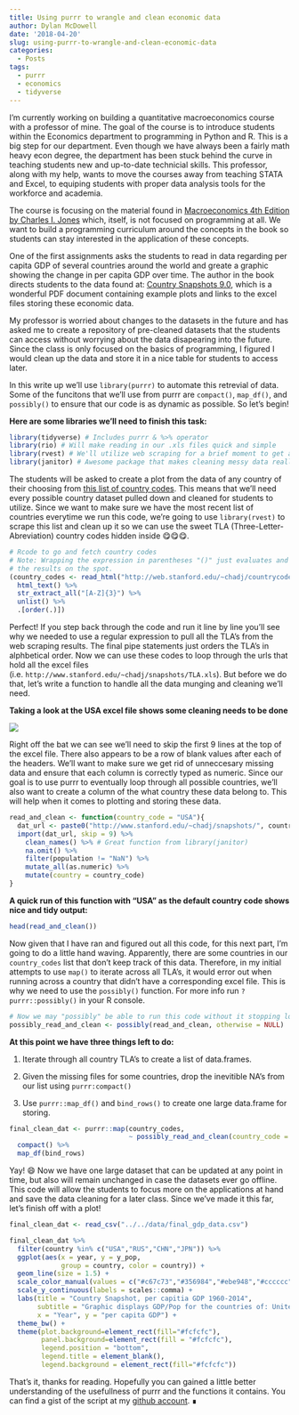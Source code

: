```yaml
---
title: Using purrr to wrangle and clean economic data
author: Dylan McDowell
date: '2018-04-20'
slug: using-purrr-to-wrangle-and-clean-economic-data
categories:
  - Posts
tags:
  - purrr
  - economics
  - tidyverse
---
```


I'm currently working on building a quantitative macroeconomics course with a professor of mine. The goal of the course is to introduce students within the Economics department to programming in Python and R. This is a big step for our department. Even though we have always been a fairly math heavy econ degree, the department has been stuck behind the curve in teaching students new and up-to-date technicial skills. This professor, along with my help, wants to move the courses away from teaching STATA and Excel, to equiping students with proper data analysis tools for the workforce and academia. 

The course is focusing on the material found in [Macroeconomics 4th Edition by Charles I. Jones](http://books.wwnorton.com/books/webad.aspx?id=4294993402) which, itself, is not focused on programming at all. We want to build a programming curriculum around the concepts in the book so students can stay interested in the application of these concepts. 

One of the first assignments asks the students to read in data regarding per capita GDP of several countries around the world and greate a graphic showing the change in per capita GDP over time. The author in the book directs students to the data found at: [Country Snapshots 9.0](http://web.stanford.edu/~chadj/snapshots.pdf), which is a wonderful PDF document containing example plots and links to the excel files storing these economic data. 

My professor is worried about changes to the datasets in the future and has asked me to create a repository of pre-cleaned datasets that the students can access without worrying about the data disapearing into the future. Since the class is only focused on the basics of programming, I figured I would clean up the data and store it in a nice table for students to access later. 

In this write up we'll use `library(purrr)` to automate this retrevial of data. Some of the funcitons that we'll use from purrr are `compact()`, `map_df()`, and `possibly()` to ensure that our code is as dynamic as possible. So let's begin!

__Here are some libraries we'll need to finish this task:__
```r
library(tidyverse) # Includes purrr & %>% operator
library(rio) # Will make reading in our .xls files quick and simple
library(rvest) # We'll utilize web scraping for a brief moment to get a list of country codes
library(janitor) # Awesome package that makes cleaning messy data really easy
```

The students will be asked to create a plot from the data of any country of their choosing from [this list of country codes](http://web.stanford.edu/~chadj/countrycodes6.3). This means that we'll need every possible country dataset pulled down and cleaned for students to utilize. Since we want to make sure we have the most recent list of countries everytime we run this code, we're going to use `library(rvest)` to scrape this list and clean up it so we can use the sweet TLA (Three-Letter-Abreviation) country codes hidden inside 😋😋😋. 

```r
# Rcode to go and fetch country codes
# Note: Wrapping the expression in parentheses "()" just evaluates and prints
# the results on the spot.
(country_codes <- read_html("http://web.stanford.edu/~chadj/countrycodes6.3") %>% 
  html_text() %>% 
  str_extract_all("[A-Z]{3}") %>% 
  unlist() %>% 
  .[order(.)])
```

Perfect! If you step back through the code and run it line by line you'll see why we needed to use a regular expression to pull all the TLA's from the web scraping results. The final pipe statements just orders the TLA's in alphbetical order. Now we can use these codes to loop through the urls that hold all the excel files (i.e. `http://www.stanford.edu/~chadj/snapshots/TLA.xls`). But before we do that, let's write a function to handle all the data munging and cleaning we'll need. 

__Taking a look at the USA excel file shows some cleaning needs to be done__

![](../../img/usa_dat.png)

Right off the bat we can see we'll need to skip the first 9 lines at the top of the excel file. There also appears to be a row of blank values after each of the headers. We'll want to make sure we get rid of unneccesary missing data and ensure that each column is correctly typed as numeric. Since our goal is to use purrr to eventually loop through all possible countries, we'll also want to create a column of the what country these data belong to. This will help when it comes to plotting and storing these data.

```r
read_and_clean <- function(country_code = "USA"){
  dat_url <- paste0("http://www.stanford.edu/~chadj/snapshots/", country_code, ".xls")
  import(dat_url, skip = 9) %>% 
    clean_names() %>% # Great function from library(janitor)
    na.omit() %>% 
    filter(population != "NaN") %>% 
    mutate_all(as.numeric) %>% 
    mutate(country = country_code)
}
```

__A quick run of this function with "USA" as the default country code shows nice and tidy output:__

```r
head(read_and_clean())
```

Now given that I have ran and figured out all this code, for this next part, I'm going to do a little hand waving. Apparently, there are some countries in our `country_codes` list that don't keep track of this data. Therefore, in my initial attempts to use `map()` to iterate across all TLA's, it would error out when running across a country that didn't have a corresponding excel file. This is why we need to use the `possibly()` function. For more info run `?purrr::possibly()` in your R console. 

```r
# Now we may "possibly" be able to run this code without it stopping lol
possibly_read_and_clean <- possibly(read_and_clean, otherwise = NULL)
```

__At this point we have three things left to do:__

1. Iterate through all country TLA's to create a list of data.frames.

2. Given the missing files for some countries, drop the inevitible NA's from our list using `purrr:compact()`

3. Use `purrr::map_df()` and `bind_rows()` to create one large data.frame for storing. 

```r
final_clean_dat <- purrr::map(country_codes, 
                              ~ possibly_read_and_clean(country_code = .x)) %>% 
  compact() %>% 
  map_df(bind_rows)
```

Yay! 😄 Now we have one large dataset that can be updated at any point in time, but also will remain unchanged in case the datasets ever go offline. This code will allow the students to focus more on the applications at hand and save the data cleaning for a later class. Since we've made it this far, let's finish off with a plot!

```r
final_clean_dat <- read_csv("../../data/final_gdp_data.csv")
```

```r
final_clean_dat %>% 
  filter(country %in% c("USA","RUS","CHN","JPN")) %>% 
  ggplot(aes(x = year, y = y_pop, 
             group = country, color = country)) +
  geom_line(size = 1.5) +
  scale_color_manual(values = c("#c67c73","#356984","#ebe948","#cccccc")) +
  scale_y_continuous(labels = scales::comma) +
  labs(title = "Country Snapshot, per capitia GDP 1960-2014",
       subtitle = "Graphic displays GDP/Pop for the countries of: United States, Russia, China, and Japan",
       x = "Year", y = "per capita GDP") +
  theme_bw() +
  theme(plot.background=element_rect(fill="#fcfcfc"),
        panel.background=element_rect(fill = "#fcfcfc"),
        legend.position = "bottom",
        legend.title = element_blank(),
        legend.background = element_rect(fill="#fcfcfc"))
```

That's it, thanks for reading. Hopefully you can gained a little better understanding of the usefullness of purrr and the functions it contains. You can find a gist of the script at my [github account](https://gist.github.com/dylanjm/474ab30a18a96e19c139d19801f0acc2). ∎